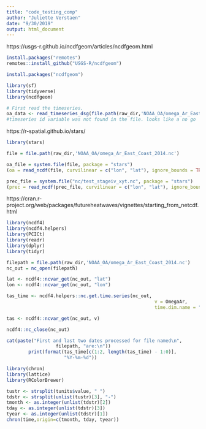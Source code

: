 ```yaml
---
title: "code_testing_comp"
author: "Juliette Verstaen"
date: "9/30/2019"
output: html_document
---
```




https://usgs-r.github.io/ncdfgeom/articles/ncdfgeom.html
```r
install.packages("remotes")
remotes::install_github("USGS-R/ncdfgeom")

install.packages("ncdfgeom")

library(sf)
library(tidyverse)
library(ncdfgeom)

# First read the timeseries.
oa_data <- read_timeseries_dsg(file.path(raw_dir,'NOAA_OA/omega_Ar_East_Coast_2014.nc'))
#timeseries id variable was not found in the file. looks like a no go

```


https://r-spatial.github.io/stars/
```r
library(stars)

file = file.path(raw_dir,'NOAA_OA/omega_Ar_East_Coast_2014.nc')

oa_file = system.file(file, package = "stars")
(oa = read_ncdf(file, curvilinear = c("lon", "lat"), ignore_bounds = TRUE))

prec_file = system.file("nc/test_stageiv_xyt.nc", package = "stars")
(prec = read_ncdf(prec_file, curvilinear = c("lon", "lat"), ignore_bounds = TRUE))
```

https://cran.r-project.org/web/packages/futureheatwaves/vignettes/starting_from_netcdf.html

```r
library(ncdf4)
library(ncdf4.helpers)
library(PCICt)
library(readr)
library(dplyr)
library(tidyr)

filepath = file.path(raw_dir,'NOAA_OA/omega_Ar_East_Coast_2014.nc')
nc_out = nc_open(filepath)

lat <- ncdf4::ncvar_get(nc_out, "lat")
lon <- ncdf4::ncvar_get(nc_out, "lon")

tas_time <- ncdf4.helpers::nc.get.time.series(nc_out, 
                                                      v = OmegaAr,
                                                      time.dim.name = "time")

tas <- ncdf4::ncvar_get(nc_out, v)

ncdf4::nc_close(nc_out)

cat(paste("First and last two dates processed for file named\n",
                  filepath, "are:\n"))
        print(format(tas_time[c(1:2, length(tas_time) - 1:0)],
                     "%Y-%m-%d"))

```




```r
library(chron)
library(lattice)
library(RColorBrewer)

tustr <- strsplit(tunits$value, " ")
tdstr <- strsplit(unlist(tustr)[3], "-")
tmonth <- as.integer(unlist(tdstr)[2])
tday <- as.integer(unlist(tdstr)[3])
tyear <- as.integer(unlist(tdstr)[1])
chron(time,origin=c(tmonth, tday, tyear))


```















